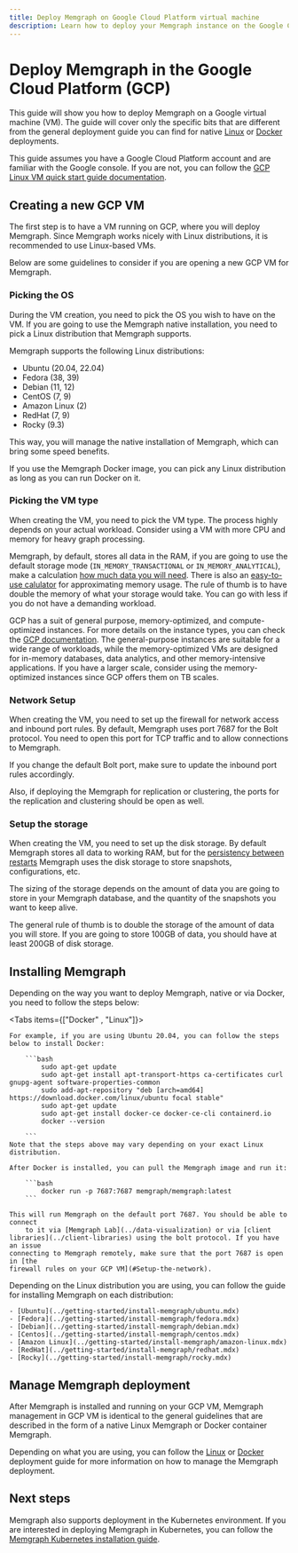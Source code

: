 ```yaml
---
title: Deploy Memgraph on Google Cloud Platform virtual machine 
description: Learn how to deploy your Memgraph instance on the Google Cloud platform. 
---
```



# Deploy Memgraph in the Google Cloud Platform (GCP)

This guide will show you how to deploy Memgraph on a Google virtual machine
(VM). The guide will cover only the specific bits that are different from the
general deployment guide you can find for native [Linux](./linux.mdx) or
[Docker](./docker.mdx) deployments.

This guide assumes you have a Google Cloud Platform account and are familiar
with the Google console. If you are not, you can follow the [GCP Linux VM quick
start guide
documentation](https://cloud.google.com/compute/docs/create-linux-vm-instance).

## Creating a new GCP VM

The first step is to have a VM running on GCP, where you will deploy Memgraph.
Since Memgraph works nicely with Linux distributions, it is recommended to use
Linux-based VMs.

Below are some guidelines to consider if you are opening a new GCP VM for
Memgraph. 

### Picking the OS 

During the VM creation, you need to pick the OS you wish to have on the VM. If
you are going to use the Memgraph native installation, you need to pick a Linux
distribution that Memgraph supports.

Memgraph supports the following Linux distributions:

- Ubuntu (20.04, 22.04)
- Fedora (38, 39)
- Debian (11, 12) 
- CentOS (7, 9) 
- Amazon Linux (2)
- RedHat (7, 9)
- Rocky (9.3)

This way, you will manage the native installation of Memgraph, which can bring
some speed benefits. 

If you use the Memgraph Docker image, you can pick any Linux distribution as
long as you can run Docker on it.


### Picking the VM type

When creating the VM, you need to pick the VM type. The process highly depends
on your actual workload. Consider using a VM with more CPU and memory for heavy
graph processing. 

Memgraph, by default, stores all data in the RAM, if you are going to use the
default storage mode (`IN_MEMORY_TRANSACTIONAL` or `IN_MEMORY_ANALYTICAL`), make
a calculation [how much data you will
need]((/fundamentals/storage-memory-usage#calculate-storage-memory-usage)).
There is also an [easy-to-use
calulator](https://memgraph.com/enterprise#ram-calculator) for approximating
memory usage. The rule of thumb is to have double the memory of what your
storage would take. You can go with less if you do not have a demanding
workload. 

GCP has a suit of general purpose, memory-optimized, and compute-optimized
instances. For more details on the instance types, you can check the [GCP
documentation](https://cloud.google.com/compute/docs/machine-resource). The
general-purpose instances are suitable for a wide range of workloads, while the
memory-optimized VMs are designed for in-memory databases, data analytics, and
other memory-intensive applications. If you have a larger scale, consider using
the memory-optimized instances since GCP offers them on TB scales.


### Network Setup

When creating the VM, you need to set up the firewall for network access and
inbound port rules. By default, Memgraph uses port 7687 for the Bolt
protocol. You need to open this port for TCP traffic and to allow connections to
Memgraph. 

If you change the default Bolt port, make sure to update the inbound port rules
accordingly.

Also, if deploying the Memgraph for replication or clustering, the ports for the
replication and clustering should be open as well.

### Setup the storage 

When creating the VM, you need to set up the disk storage. By default Memgraph
stores all data to working RAM, but for the [persistency between
restarts](/fundamentals/data-durability) Memgraph uses the disk storage to store
snapshots, configurations, etc.

The sizing of the storage depends on the amount of data you are going to store
in your Memgraph database, and the quantity of the snapshots you want to keep
alive. 

The general rule of thumb is to double the storage of the amount of data you
will store. If you are going to store 100GB of data, you should have at least
200GB of disk storage. 


## Installing Memgraph 

Depending on the way you want to deploy Memgraph, native or via Docker, you need
to follow the steps below: 

<Tabs items={["Docker" , "Linux"]}>

 <Tab> 
 
    For example, if you are using Ubuntu 20.04, you can follow the steps
    below to install Docker:

        ```bash
            sudo apt-get update
            sudo apt-get install apt-transport-https ca-certificates curl gnupg-agent software-properties-common
            sudo add-apt-repository "deb [arch=amd64] https://download.docker.com/linux/ubuntu focal stable"
            sudo apt-get update
            sudo apt-get install docker-ce docker-ce-cli containerd.io
            docker --version
        
        ```
    Note that the steps above may vary depending on your exact Linux distribution.

    After Docker is installed, you can pull the Memgraph image and run it:

        ```bash
            docker run -p 7687:7687 memgraph/memgraph:latest
        ```

    This will run Memgraph on the default port 7687. You should be able to connect
        to it via [Memgraph Lab](../data-visualization) or via [client
    libraries](../client-libraries) using the bolt protocol. If you have an issue
    connecting to Memgraph remotely, make sure that the port 7687 is open in [the
    firewall rules on your GCP VM](#Setup-the-network). 
 </Tab>
 
 <Tab>

 Depending on the Linux distribution you are using, you can follow the guide for
 installing Memgraph on each distribution: 

    - [Ubuntu](../getting-started/install-memgraph/ubuntu.mdx)
    - [Fedora](../getting-started/install-memgraph/fedora.mdx)
    - [Debian](../getting-started/install-memgraph/debian.mdx)
    - [Centos](../getting-started/install-memgraph/centos.mdx)
    - [Amazon Linux](../getting-started/install-memgraph/amazon-linux.mdx)
    - [RedHat](../getting-started/install-memgraph/redhat.mdx)
    - [Rocky](../getting-started/install-memgraph/rocky.mdx)

 </Tab> 
 
 </Tabs>

## Manage Memgraph deployment

After Memgraph is installed and running on your GCP VM, Memgraph management in
GCP VM is identical to the general guidelines that are described in the form of
a native Linux Memgraph or Docker container Memgraph. 

Depending on what you are using, you can follow the [Linux](./linux.mdx) or
[Docker](./docker.mdx) deployment guide for more information on how to manage
the Memgraph deployment.


## Next steps

Memgraph also supports deployment in the Kubernetes environment. If you are
interested in deploying Memgraph in Kubernetes, you can follow the [Memgraph
Kubernetes installation
guide](../getting-started/install-memgraph/kubernetes.mdx). 



